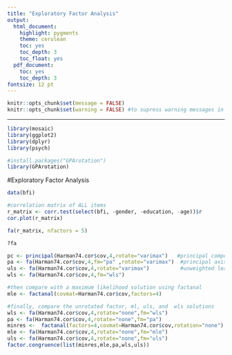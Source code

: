 ```yaml
---
title: "Exploratory Factor Analysis"
output:
  html_document:
    highlight: pygments
    theme: cerulean
    toc: yes
    toc_depth: 3
    toc_float: yes
  pdf_document:
    toc: yes
    toc_depth: 3
fontsize: 12 pt
---
```

```r
knitr::opts_chunk$set(message = FALSE)
knitr::opts_chunk$set(warning = FALSE) #to supress warning messages in all output
```

***

```r
library(mosaic)
library(ggplot2)
library(dplyr)
library(psych)

#install.packages("GPArotation")
library(GPArotation)
```

#Exploratory Factor Analysis

```r
data(bfi)
```

```r
#correlation matrix of ALL items
r_matrix <- corr.test(select(bfi, -gender, -education, -age))$r
cor.plot(r_matrix)
```

```r
fa(r_matrix, nfactors = 5)

?fa
```

```r
pc <- principal(Harman74.cor$cov,4,rotate="varimax")   #principal components
pa <- fa(Harman74.cor$cov,4,fm="pa" ,rotate="varimax")  #principal axis 
uls <- fa(Harman74.cor$cov,4,rotate="varimax")          #unweighted least squares is minres
wls <- fa(Harman74.cor$cov,4,fm="wls")  

#then compare with a maximum likelihood solution using factanal
mle <- factanal(covmat=Harman74.cor$cov,factors=4)

#finally, compare the unrotated factor, ml, uls, and  wls solutions
wls <- fa(Harman74.cor$cov,4,rotate="none",fm="wls")
pa <- fa(Harman74.cor$cov,4,rotate="none",fm="pa")
minres <-  factanal(factors=4,covmat=Harman74.cor$cov,rotation="none")
mle <- fa(Harman74.cor$cov,4,rotate="none",fm="mle")
uls <- fa(Harman74.cor$cov,4,rotate="none",fm="uls")
factor.congruence(list(minres,mle,pa,wls,uls))
```


